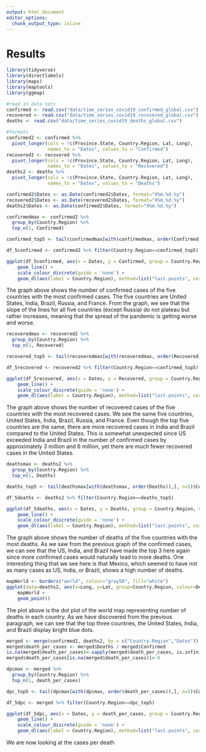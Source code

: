 ```yaml
---
output: html_document
editor_options: 
  chunk_output_type: inline
---
```

# Results

```r
library(tidyverse)
library(directlabels)
library(maps)
library(maptools)
library(ggmap)
```

```r
#read in data sets 
confirmed <- read.csv("data/time_series_covid19_confirmed_global.csv")
recovered <- read.csv("data/time_series_covid19_recovered_global.csv")
deaths <- read.csv("data/time_series_covid19_deaths_global.csv")

#formats
confirmed2 <- confirmed %>% 
  pivot_longer(cols = !c(Province.State, Country.Region, Lat, Long), 
               names_to = "Dates", values_to = "Confirmed")
recovered2 <- recovered %>% 
  pivot_longer(cols = !c(Province.State, Country.Region, Lat, Long), 
               names_to = "Dates", values_to = "Recovered")
deaths2 <- deaths %>% 
  pivot_longer(cols = !c(Province.State, Country.Region, Lat, Long), 
               names_to = "Dates", values_to = "Deaths")

confirmed2$Dates <- as.Date(confirmed2$Dates, format="X%m.%d.%y")
recovered2$Dates <- as.Date(recovered2$Dates, format="X%m.%d.%y")
deaths2$Dates <- as.Date(confirmed2$Dates, format="X%m.%d.%y")
```

```r
confirmedmax <- confirmed2 %>%
  group_by(Country.Region) %>%
  top_n(1, Confirmed)

confirmed_top5 <- tail(confirmedmax[with(confirmedmax, order(Confirmed)),], n=5)$Country.Region

df_5confirmed <- confirmed2 %>% filter(Country.Region==confirmed_top5)

ggplot(df_5confirmed, aes(x = Dates, y = Confirmed, group = Country.Region, colour = Country.Region)) + 
    geom_line() +
    scale_colour_discrete(guide = 'none') +
    geom_dl(aes(label = Country.Region), method=list("last.points", cex=.5))
```

The graph above shows the number of confirmed cases of the five countries with the most confirmed cases. The five countries are United States, India, Brazil, Russia, and France. From the graph, we see that the slope of the lines for all five countries (except Russia) do not plateau but rather increases, meaning that the spread of the pandemic is getting worse and worse. 

```r
recoveredmax <- recovered2 %>%
  group_by(Country.Region) %>%
  top_n(1, Recovered)

recovered_top5 <- tail(recoveredmax[with(recoveredmax, order(Recovered)),], n=5)$Country.Region

df_5recovered <- recovered2 %>% filter(Country.Region==confirmed_top5)

ggplot(df_5recovered, aes(x = Dates, y = Recovered, group = Country.Region, colour = Country.Region)) + 
    geom_line() +
    scale_colour_discrete(guide = 'none') +
    geom_dl(aes(label = Country.Region), method=list("last.points", cex=.5)) 
```

The graph above shows the number of recovered cases of the five countries with the most recovered cases. We see the same five countries, United States, India, Brazil, Russia, and France. Even though the top five countries are the same, there are more recovered cases in India and Brazil compared to the United States. This is somewhat unexpected since US exceeded India and Brazil in the number of confirmed cases by approximately 3 million and 6 million, yet there are much fewer recovered cases in the United States. 

```r
deathsmax <- deaths2 %>%
  group_by(Country.Region) %>%
  top_n(1, Deaths)

deaths_top5 <- tail(deathsmax[with(deathsmax, order(Deaths)),], n=5)$Country.Region

df_5deaths <- deaths2 %>% filter(Country.Region==deaths_top5)

ggplot(df_5deaths, aes(x = Dates, y = Deaths, group = Country.Region, colour = Country.Region)) + 
    geom_line() +
    scale_colour_discrete(guide = 'none') +
    geom_dl(aes(label = Country.Region), method=list("last.points", cex=.5)) 
```

The graph above shows the number of deaths of the five countries with the most deaths. As we saw from the previous graph of the confirmed cases, we can see that the US, India, and Brazil have made the top 3 here again since more confirmed cases would naturally lead to more deaths. One interesting thing that we see here is that Mexico, which seemed to have not as many cases as US, India, or Brazil, shows a high number of deaths. 

```r
mapWorld <- borders("world", colour="gray50", fill="white")
ggplot(data=deaths2, aes(x=Long, y=Lat, group=Country.Region, colour=Deaths)) +
    mapWorld +
    geom_point() 
```

The plot above is the dot plot of the world map representing number of deaths in each country. As we have discovered from the previous paragraph, we can see that the top three countries, the United States, India, and Brazil display bright blue dots. 

```r
merged <- merge(confirmed2, deaths2, by = c("Country.Region","Dates"))
merged$death_per_cases <- merged$Deaths / merged$Confirmed
is.na(merged$death_per_cases)<-sapply(merged$death_per_cases, is.infinite)
merged$death_per_cases[is.na(merged$death_per_cases)]<-0

dpcmax <- merged %>%
  group_by(Country.Region) %>%
  top_n(1, death_per_cases)

dpc_top5 <- tail(dpcmax[with(dpcmax, order(death_per_cases)),], n=5)$Country.Region

df_5dpc <- merged %>% filter(Country.Region==dpc_top5)

ggplot(df_5dpc, aes(x = Dates, y = death_per_cases, group = Country.Region, colour = Country.Region)) + 
    geom_line() +
    scale_colour_discrete(guide = 'none') +
    geom_dl(aes(label = Country.Region), method=list("last.points", cex=.5)) 
```

We are now looking at the cases per death 
